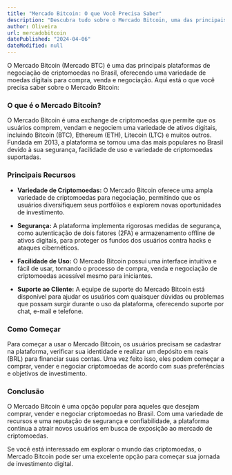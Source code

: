 ```yaml
---
title: "Mercado Bitcoin: O que Você Precisa Saber"
description: "Descubra tudo sobre o Mercado Bitcoin, uma das principais exchanges de criptomoedas no Brasil."
author: Oliveira
url: mercadobitcoin
datePublished: "2024-04-06"
dateModified: null
---
```


O Mercado Bitcoin (Mercado BTC) é uma das principais plataformas de negociação de criptomoedas no Brasil, oferecendo uma variedade de moedas digitais para compra, venda e negociação. Aqui está o que você precisa saber sobre o Mercado Bitcoin:

### O que é o Mercado Bitcoin?

O Mercado Bitcoin é uma exchange de criptomoedas que permite que os usuários comprem, vendam e negociem uma variedade de ativos digitais, incluindo Bitcoin (BTC), Ethereum (ETH), Litecoin (LTC) e muitos outros. Fundada em 2013, a plataforma se tornou uma das mais populares no Brasil devido à sua segurança, facilidade de uso e variedade de criptomoedas suportadas.

### Principais Recursos

- **Variedade de Criptomoedas:** O Mercado Bitcoin oferece uma ampla variedade de criptomoedas para negociação, permitindo que os usuários diversifiquem seus portfólios e explorem novas oportunidades de investimento.

- **Segurança:** A plataforma implementa rigorosas medidas de segurança, como autenticação de dois fatores (2FA) e armazenamento offline de ativos digitais, para proteger os fundos dos usuários contra hacks e ataques cibernéticos.

- **Facilidade de Uso:** O Mercado Bitcoin possui uma interface intuitiva e fácil de usar, tornando o processo de compra, venda e negociação de criptomoedas acessível mesmo para iniciantes.

- **Suporte ao Cliente:** A equipe de suporte do Mercado Bitcoin está disponível para ajudar os usuários com quaisquer dúvidas ou problemas que possam surgir durante o uso da plataforma, oferecendo suporte por chat, e-mail e telefone.

### Como Começar

Para começar a usar o Mercado Bitcoin, os usuários precisam se cadastrar na plataforma, verificar sua identidade e realizar um depósito em reais (BRL) para financiar suas contas. Uma vez feito isso, eles podem começar a comprar, vender e negociar criptomoedas de acordo com suas preferências e objetivos de investimento.

### Conclusão

O Mercado Bitcoin é uma opção popular para aqueles que desejam comprar, vender e negociar criptomoedas no Brasil. Com uma variedade de recursos e uma reputação de segurança e confiabilidade, a plataforma continua a atrair novos usuários em busca de exposição ao mercado de criptomoedas.

Se você está interessado em explorar o mundo das criptomoedas, o Mercado Bitcoin pode ser uma excelente opção para começar sua jornada de investimento digital.
